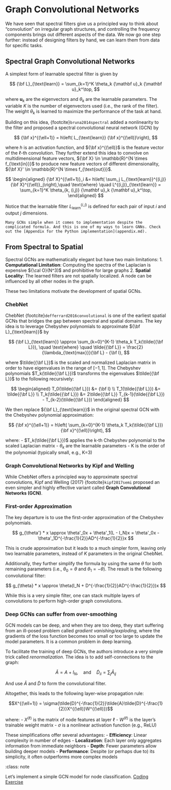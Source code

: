 # Graph Convolutional Networks
We have seen that spectral filters give us a principled way to think about "convolution" on irregular graph structures, and controlling the frequency components brings out different aspects of the data. We now go one step further: instead of designing filters by hand, we can learn them from data for specific tasks.


## Spectral Graph Convolutional Networks

A simplest form of learnable spectral filter is given by

$$
{\bf L}_{\text{learn}} = \sum_{k=1}^K \theta_k {\mathbf u}_k {\mathbf u}_k^\top,
$$

where ${\mathbf u}_k$ are the eigenvectors and $\theta_k$ are the learnable parameters. The variable $K$ is the number of eigenvectors used (i.e., the rank of the filter). The weight $\theta_k$ is learned to maximize the performance of the task at hand.

Building on this idea, {footcite}`bruna2014spectral` added a nonlinearity to the filter and proposed a spectral convolutional neural network (GCN) by

$$
{\bf x}^{(\ell+1)} = h\left( L_{\text{learn}} {\bf x}^{(\ell)}\right),
$$

where $h$ is an activation function, and ${\bf x}^{(\ell)}$ is the feature vector of the $\ell$-th convolution. They further extend this idea to convolve on multidimensional feature vectors, ${\bf X} \in \mathbb{R}^{N \times f_{\text{in}}}$ to produce new feature vectors of different dimensionality, ${\bf X}' \in \mathbb{R}^{N \times f_{\text{out}}}$.

$$
\begin{aligned}
{\bf X}^{(\ell+1)}_i &= h\left( \sum_j L_{\text{learn}}^{(i,j)} {\bf X}^{(\ell)}_j\right),\quad \text{where} \quad L^{(i,j)}_{\text{learn}} = \sum_{k=1}^K \theta_{k, (i,j)} {\mathbf u}_k {\mathbf u}_k^\top,
\end{aligned}
$$

Notice that the learnable filter $L_{\text{learn}}^{(i,j)}$ is defined for each pair of input $i$ and output $j$ dimensions.


```note
Many GCNs simple when it comes to implementation despite the complicated formula. And this is one of my ways to learn GNNs. Check out the [Appendix for the Python implementation](appendix.md).

```

## From Spectral to Spatial

Spectral GCNs are mathematically elegant but have two main limitations:
1. **Computational Limitation**: Computing the spectra of the Laplacian is expensive ${\cal O}(N^3)$ and prohibitive for large graphs
2. **Spatial Locality**: The learned filters are not spatially localized. A node can be influenced by all other nodes in the graph.

These two limitations motivate the development of spatial GCNs.

### ChebNet

ChebNet {footcite}`defferrard2016convolutional` is one of the earliest spatial GCNs that bridges the gap between spectral and spatial domains.
The key idea is to leverage Chebyshev polynomials to approximate ${\bf L}_{\text{learn}}$ by

$$
{\bf L}_{\text{learn}} \approx \sum_{k=0}^{K-1} \theta_k T_k(\tilde{{\bf L}}), \quad \text{where} \quad \tilde{{\bf L}} = \frac{2}{\lambda_{\text{max}}}{\bf L} - {\bf I},
$$

where $\tilde{{\bf L}}$ is the scaled and normalized Laplacian matrix in order to have eigenvalues in the range of $[-1,1]$. The Chebyshev polynomials $T_k(\tilde{{\bf L}})$ transforms the eigenvalues $\tilde{{\bf L}}$ to the following recursively:

$$
\begin{aligned}
T_0(\tilde{{\bf L}}) &= {\bf I} \\
T_1(\tilde{{\bf L}}) &= \tilde{{\bf L}} \\
T_k(\tilde{{\bf L}}) &= 2\tilde{{\bf L}} T_{k-1}(\tilde{{\bf L}}) - T_{k-2}(\tilde{{\bf L}})
\end{aligned}
$$

We then replace ${\bf L}_{\text{learn}}$ in the original spectral GCN with the Chebyshev polynomial approximation:

$$
{\bf x}^{(\ell+1)} = h\left( \sum_{k=0}^{K-1} \theta_k T_k(\tilde{{\bf L}}){\bf x}^{(\ell)}\right),
$$

where:
- $T_k(\tilde{{\bf L}})$ applies the k-th Chebyshev polynomial to the scaled Laplacian matrix
- $\theta_k$ are the learnable parameters
- K is the order of the polynomial (typically small, e.g., K=3)

### Graph Convolutional Networks by Kipf and Welling

While ChebNet offers a principled way to approximate spectral convolutions, Kipf and Welling (2017) {footcite}`kipf2017semi` proposed an even simpler and highly effective variant called **Graph Convolutional Networks (GCN)**.


### First-order Approximation

The key departure is to use the first-order approximation of the Chebyshev polynomials.

$$
g_{\theta'} * x \approx \theta'_0x + \theta'_1(L - I_N)x = \theta'_0x - \theta'_1D^{-\frac{1}{2}}AD^{-\frac{1}{2}}x
$$

This is crude approximation but it leads to a much simpler form, leaving only two learnable parameters, instead of $K$ parameters in the original ChebNet.

Additionally, they further simplify the formula by using the same $\theta$ for both remaining parameters (i.e., $\theta_0 = \theta$ and $\theta_1 = -\theta$). The result is the following convolutional filter:

$$
g_{\theta} * x \approx \theta(I_N + D^{-\frac{1}{2}}AD^{-\frac{1}{2}})x
$$

While this is a very simple filter, one can stack multiple layers of convolutions to perform high-order graph convolutions.

### Deep GCNs can suffer from over-smoothing

GCN models can be deep, and when they are too deep, they start suffering from an ill-posed problem called *gradient vanishing/exploding*, where the gradients of the loss function becomes too small or too large to update the model parameters. It is a common problem in deep learning.

To facilitate the training of deep GCNs, the authors introduce a very simple trick called *renormalization*. The idea is to add self-connections to the graph:

$$
\tilde{A} = A + I_N, \quad \text{and} \quad \tilde{D}_{ii} = \sum_j \tilde{A}_{ij}
$$

And use $\tilde{A}$ and $\tilde{D}$ to form the convolutional filter.

Altogether, this leads to the following layer-wise propagation rule:

$$X^{(\ell+1)} = \sigma(\tilde{D}^{-\frac{1}{2}}\tilde{A}\tilde{D}^{-\frac{1}{2}}X^{(\ell)}W^{(\ell)})$$

where:
- $X^{(\ell)}$ is the matrix of node features at layer $\ell$
- $W^{(\ell)}$ is the layer's trainable weight matrix
- $\sigma$ is a nonlinear activation function (e.g., ReLU)

These simplifications offer several advantages:
- **Efficiency**: Linear complexity in number of edges
- **Localization**: Each layer only aggregates information from immediate neighbors
- **Depth**: Fewer parameters allow building deeper models
- **Performance**: Despite (or perhaps due to) its simplicity, it often outperforms more complex models

::: {.callout-note title="Exercise"}
:class: note

Let's implement a simple GCN model for node classification.
[Coding Exercise](../../../notebooks/exercise-m09-graph-neural-net.ipynb)
:::


